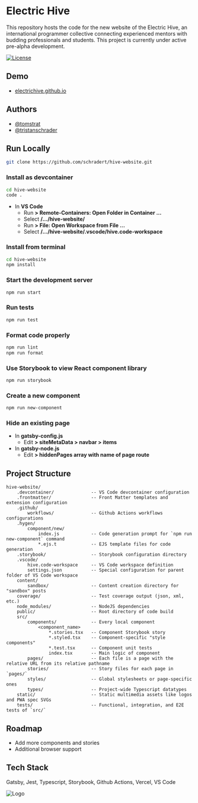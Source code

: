 # Electric Hive

This repository hosts the code for the new website of the Electric Hive, an international programmer collective connecting experienced mentors with budding professionals and students. This project is currently under active pre-alpha development.

[![License](https://img.shields.io/badge/License-BSD_3--Clause-blue.svg)](https://opensource.org/licenses/BSD-3-Clause)

## Demo

-   [electrichive.github.io](electrichive.github.io)

## Authors

-   [@tomstrat](https://www.github.com/tomstrat)
-   [@tristanschrader](https://www.github.com/schradert)

## Run Locally

```bash
git clone https://github.com/schradert/hive-website.git
```

### Install as devcontainer

```bash
cd hive-website
code .
```

-   In **VS Code**
    -   Run **> Remote-Containers: Open Folder in Container ...**
    -   Select **/.../hive-website/**
    -   Run **> File: Open Workspace from File ...**
    -   Select **/.../hive-website/.vscode/hive.code-workspace**

### Install from terminal

```bash
cd hive-website
npm install
```

### Start the development server

```bash
npm run start
```

### Run tests

```bash
npm run test
```

### Format code properly

```bash
npm run lint
npm run format
```

### Use Storybook to view React component library

```bash
npm run storybook
```

### Create a new component

```bash
npm run new-component
```

### Hide an existing page

-   In **gatsby-config.js**
    -   Edit **> siteMetaData > navbar > items**
-   In **gatsby-node.js**
    -   Edit **> hiddenPages array with name of page route**

## Project Structure

```plain
hive-website/
    .devcontainer/              -- VS Code devcontainer configuration
    .frontmatter/               -- Front Matter templates and extension configuration
    .github/
        workflows/              -- Github Actions workflows configurations
    .hygen/
        component/new/
            index.js            -- Code generation prompt for `npm run new-component` command
            *.ejs.t             -- EJS template files for code generation
    .storybook/                 -- Storybook configuration directory
    .vscode/
        hive.code-workspace     -- VS Code workspace definition
        settings.json           -- Special configuration for parent folder of VS Code workspace
    content/
        sandbox/                -- Content creation directory for "sandbox" posts
    coverage/                   -- Test coverage output (json, xml, etc.)
    node_modules/               -- NodeJS dependencies
    public/                     -- Root directory of code build
    src/
        components/             -- Every local component
            <component_name>
                *.stories.tsx   -- Component Storybook story
                *.styled.tsx    -- Component-specific "style components"
                *.test.tsx      -- Component unit tests
                index.tsx       -- Main logic of component
        pages/                  -- Each file is a page with the relative URL from its relative pathname
        stories/                -- Story files for each page in `pages/`
        styles/                 -- Global stylesheets or page-specific ones
        types/                  -- Project-wide Typescript datatypes
    static/                     -- Static multimedia assets like logos and PWA spec SVGs
    tests/                      -- Functional, integration, and E2E tests of `src/`
```

## Roadmap

-   Add more components and stories
-   Additional browser support

## Tech Stack

Gatsby, Jest, Typescript, Storybook, Github Actions, Vercel, VS Code

![Logo](https://dev-to-uploads.s3.amazonaws.com/uploads/articles/th5xamgrr6se0x5ro4g6.png)
